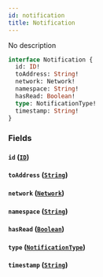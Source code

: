 ```yaml
---
id: notification
title: Notification
---
```



No description

```graphql
interface Notification {
  id: ID!
  toAddress: String!
  network: Network!
  namespace: String!
  hasRead: Boolean!
  type: NotificationType!
  timestamp: String!
}
```


### Fields

#### `id` ([`ID`](/cyberconnect-api/reference/scalars/id))




#### `toAddress` ([`String`](/cyberconnect-api/reference/scalars/string))




#### `network` ([`Network`](/cyberconnect-api/reference/enums/network))




#### `namespace` ([`String`](/cyberconnect-api/reference/scalars/string))




#### `hasRead` ([`Boolean`](/cyberconnect-api/reference/scalars/boolean))




#### `type` ([`NotificationType`](/cyberconnect-api/reference/enums/notification-type))




#### `timestamp` ([`String`](/cyberconnect-api/reference/scalars/string))






